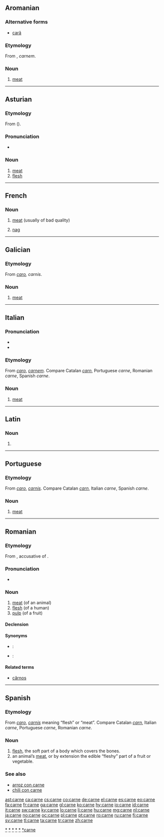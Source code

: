 ==Aromanian==

===Alternative forms===
* [[carã]]

===Etymology===
From {{etyl|la|rup}} {{term|caro|lang=la}}, ''carnem''.

===Noun===
{{infl|rup|noun}}

# [[meat]]

----

==Asturian==

===Etymology===
From {{etyl|la|ast}} {{term|lang=la|carnis}} ({{term|lang=la|caro}}).

===Pronunciation===
* {{IPA|[ˈkaɾne]|lang=ast}}

===Noun===
{{ast-noun|f}}

# [[meat]]
# [[flesh]]

[[Category:ast:Meats|*]]

----

==French==

===Noun===
{{fr-noun|f}}

# {{informal|lang=fr}} [[meat]] (usually of bad quality)
# [[nag]] {{gloss|old useless horse}}

----

==Galician==

===Etymology===
From {{etyl|la|gl}} ''[[caro]], carnis''.

===Noun===
{{gl-noun|f}}

# [[meat]]

[[Category:gl:Meats|*]]

----

==Italian==

===Pronunciation===
* {{IPA|[ˈkarne]|lang=it}}
* {{audio|It-la carne.ogg|Audio}}

===Etymology===
From {{etyl|la|it}} ''[[caro]]'', ''[[carnem]]''. Compare Catalan ''[[carn]]'', Portuguese ''carne'', Romanian ''carne'', Spanish ''carne''.

===Noun===
{{it-noun|carn|f|e|i}}

# [[meat]]

[[Category:it:Meats|*]]

----

==Latin==

===Noun===
{{infl|la|noun form}}

# {{ablative of|caro}}

----

==Portuguese==

===Etymology===
From {{etyl|la|pt}} ''[[caro]]'', ''[[carnis]]''. Compare Catalan ''[[carn]]'', Italian ''carne'', Spanish ''carne''.

===Noun===
{{pt-noun|f}}

# [[meat]]

[[Category:pt:Meats|*]]

----

==Romanian==

===Etymology===
From {{etyl|la|ro}} {{term|lang=la|carnem}}, accusative of {{term|lang=la|caro|carō}}.

===Pronunciation===
* {{IPA|[ˈkarne]|lang=ro}}

===Noun===
{{ro-noun|f|cărnuri}}

# [[meat]] (of an animal)
# [[flesh]] (of a human)
# [[pulp]] (of a fruit)

====Declension====
{{ro-noun-f|pl=cărnuri|def=carnea}}

====Synonyms====
* {{italbrac|meat}}: {{l|ro|hanț}}
* {{italbrac|pulp}}: {{l|ro|pulpă}}

====Related terms====
* [[cărnos]]

[[Category:ro:Meats|*]]

----

==Spanish==

===Etymology===
From {{etyl|la|es}} ''[[caro]]'', ''[[carnis]]'' meaning “flesh” or “meat”. Compare Catalan ''[[carn]]'', Italian ''carne'', Portuguese ''carne'', Romanian ''carne''.

===Noun===
{{es-noun|f}}

# [[flesh]], the soft part of a body which covers the bones.
# an animal’s [[meat]], or by extension the edible “fleshy” part of a fruit or vegetable.

===See also===
* [[arroz con carne]]
* [[chili con carne]]

[[Category:es:Meats|*carne]]

[[ast:carne]]
[[ca:carne]]
[[cs:carne]]
[[co:carne]]
[[de:carne]]
[[el:carne]]
[[es:carne]]
[[eo:carne]]
[[fa:carne]]
[[fr:carne]]
[[ga:carne]]
[[gl:carne]]
[[ko:carne]]
[[hy:carne]]
[[io:carne]]
[[id:carne]]
[[it:carne]]
[[sw:carne]]
[[ky:carne]]
[[lo:carne]]
[[li:carne]]
[[hu:carne]]
[[mg:carne]]
[[nl:carne]]
[[ja:carne]]
[[no:carne]]
[[oc:carne]]
[[pl:carne]]
[[pt:carne]]
[[ro:carne]]
[[ru:carne]]
[[fi:carne]]
[[sv:carne]]
[[tl:carne]]
[[ta:carne]]
[[tr:carne]]
[[zh:carne]]